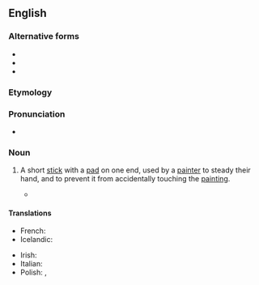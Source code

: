 ==English==
{{wikipedia}}

===Alternative forms===
* {{alter|en|mahlstick}}
* {{alter|en|mahlstock}}
* {{alter|en|malstick}}

===Etymology===
{{der|en|de|Mahlstock}}

===Pronunciation===
* {{IPA|en|/ˈmɔːl.stɪk/}}

===Noun===
{{en-noun}}

# {{lb|en|arts}} A short [[stick]] with a [[pad]] on one end, used by a [[painter]] to steady their hand, and to prevent it from accidentally touching the [[painting]].
#* {{quote-book|en|title=Behold a Pale Horse: A Mystery of Ancient Ireland|page=292|author=Peter Tremayne|year=2012|passage=Here the lamps blazed as a dozen or so of the brethren were seated at their desks with '''maulsticks''' to rest their wrists on as they used their quills to copy texts on to vellum from the skins of goats or sheep.}}

====Translations====
{{trans-top|short stick}}
* French: {{t+|fr|appui-main|m}}
* Icelandic: {{t|is|málarastafur|m}}
{{trans-mid}}
* Irish: {{t|ga|lámhthaca péintéara|m}}
* Italian: {{t|it|appoggiamano|m}}
* Polish: {{t|pl|malsztuk}}, {{t|pl|malsztok}}
{{trans-bottom}}
